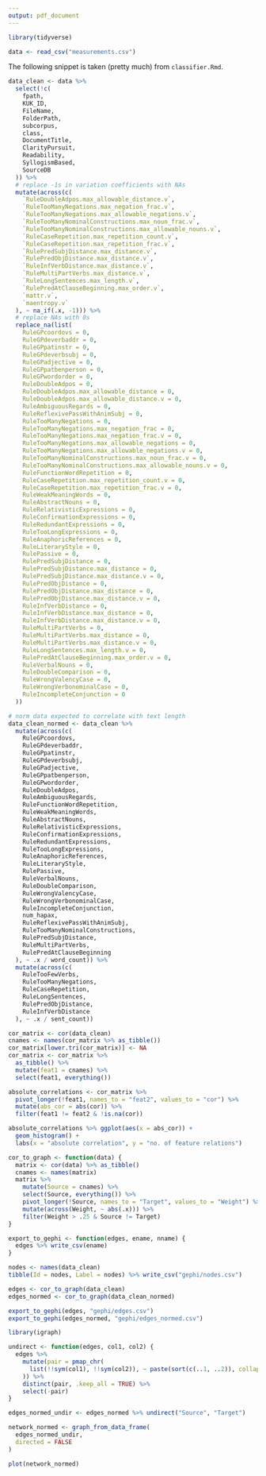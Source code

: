 ```yaml
---
output: pdf_document
---
```


```r
library(tidyverse)

data <- read_csv("measurements.csv")
```

The following snippet is taken (pretty much) from `classifier.Rmd`.

```r
data_clean <- data %>%
  select(!c(
    fpath,
    KUK_ID,
    FileName,
    FolderPath,
    subcorpus,
    class,
    DocumentTitle,
    ClarityPursuit,
    Readability,
    SyllogismBased,
    SourceDB
  )) %>%
  # replace -1s in variation coefficients with NAs
  mutate(across(c(
    `RuleDoubleAdpos.max_allowable_distance.v`,
    `RuleTooManyNegations.max_negation_frac.v`,
    `RuleTooManyNegations.max_allowable_negations.v`,
    `RuleTooManyNominalConstructions.max_noun_frac.v`,
    `RuleTooManyNominalConstructions.max_allowable_nouns.v`,
    `RuleCaseRepetition.max_repetition_count.v`,
    `RuleCaseRepetition.max_repetition_frac.v`,
    `RulePredSubjDistance.max_distance.v`,
    `RulePredObjDistance.max_distance.v`,
    `RuleInfVerbDistance.max_distance.v`,
    `RuleMultiPartVerbs.max_distance.v`,
    `RuleLongSentences.max_length.v`,
    `RulePredAtClauseBeginning.max_order.v`,
    `mattr.v`,
    `maentropy.v`
  ), ~ na_if(.x, -1))) %>%
  # replace NAs with 0s
  replace_na(list(
    RuleGPcoordovs = 0,
    RuleGPdeverbaddr = 0,
    RuleGPpatinstr = 0,
    RuleGPdeverbsubj = 0,
    RuleGPadjective = 0,
    RuleGPpatbenperson = 0,
    RuleGPwordorder = 0,
    RuleDoubleAdpos = 0,
    RuleDoubleAdpos.max_allowable_distance = 0,
    RuleDoubleAdpos.max_allowable_distance.v = 0,
    RuleAmbiguousRegards = 0,
    RuleReflexivePassWithAnimSubj = 0,
    RuleTooManyNegations = 0,
    RuleTooManyNegations.max_negation_frac = 0,
    RuleTooManyNegations.max_negation_frac.v = 0,
    RuleTooManyNegations.max_allowable_negations = 0,
    RuleTooManyNegations.max_allowable_negations.v = 0,
    RuleTooManyNominalConstructions.max_noun_frac.v = 0,
    RuleTooManyNominalConstructions.max_allowable_nouns.v = 0,
    RuleFunctionWordRepetition = 0,
    RuleCaseRepetition.max_repetition_count.v = 0,
    RuleCaseRepetition.max_repetition_frac.v = 0,
    RuleWeakMeaningWords = 0,
    RuleAbstractNouns = 0,
    RuleRelativisticExpressions = 0,
    RuleConfirmationExpressions = 0,
    RuleRedundantExpressions = 0,
    RuleTooLongExpressions = 0,
    RuleAnaphoricReferences = 0,
    RuleLiteraryStyle = 0,
    RulePassive = 0,
    RulePredSubjDistance = 0,
    RulePredSubjDistance.max_distance = 0,
    RulePredSubjDistance.max_distance.v = 0,
    RulePredObjDistance = 0,
    RulePredObjDistance.max_distance = 0,
    RulePredObjDistance.max_distance.v = 0,
    RuleInfVerbDistance = 0,
    RuleInfVerbDistance.max_distance = 0,
    RuleInfVerbDistance.max_distance.v = 0,
    RuleMultiPartVerbs = 0,
    RuleMultiPartVerbs.max_distance = 0,
    RuleMultiPartVerbs.max_distance.v = 0,
    RuleLongSentences.max_length.v = 0,
    RulePredAtClauseBeginning.max_order.v = 0,
    RuleVerbalNouns = 0,
    RuleDoubleComparison = 0,
    RuleWrongValencyCase = 0,
    RuleWrongVerbonominalCase = 0,
    RuleIncompleteConjunction = 0
  ))

# norm data expected to correlate with text length
data_clean_normed <- data_clean %>%
  mutate(across(c(
    RuleGPcoordovs,
    RuleGPdeverbaddr,
    RuleGPpatinstr,
    RuleGPdeverbsubj,
    RuleGPadjective,
    RuleGPpatbenperson,
    RuleGPwordorder,
    RuleDoubleAdpos,
    RuleAmbiguousRegards,
    RuleFunctionWordRepetition,
    RuleWeakMeaningWords,
    RuleAbstractNouns,
    RuleRelativisticExpressions,
    RuleConfirmationExpressions,
    RuleRedundantExpressions,
    RuleTooLongExpressions,
    RuleAnaphoricReferences,
    RuleLiteraryStyle,
    RulePassive,
    RuleVerbalNouns,
    RuleDoubleComparison,
    RuleWrongValencyCase,
    RuleWrongVerbonominalCase,
    RuleIncompleteConjunction,
    num_hapax,
    RuleReflexivePassWithAnimSubj,
    RuleTooManyNominalConstructions,
    RulePredSubjDistance,
    RuleMultiPartVerbs,
    RulePredAtClauseBeginning
  ), ~ .x / word_count)) %>%
  mutate(across(c(
    RuleTooFewVerbs,
    RuleTooManyNegations,
    RuleCaseRepetition,
    RuleLongSentences,
    RulePredObjDistance,
    RuleInfVerbDistance
  ), ~ .x / sent_count))
```

```r
cor_matrix <- cor(data_clean)
cnames <- names(cor_matrix %>% as_tibble())
cor_matrix[lower.tri(cor_matrix)] <- NA
cor_matrix <- cor_matrix %>%
  as_tibble() %>%
  mutate(feat1 = cnames) %>%
  select(feat1, everything())

absolute_correlations <- cor_matrix %>%
  pivot_longer(!feat1, names_to = "feat2", values_to = "cor") %>%
  mutate(abs_cor = abs(cor)) %>%
  filter(feat1 != feat2 & !is.na(cor))

absolute_correlations %>% ggplot(aes(x = abs_cor)) +
  geom_histogram() +
  labs(x = "absolute correlation", y = "no. of feature relations")
```

```r
cor_to_graph <- function(data) {
  matrix <- cor(data) %>% as_tibble()
  cnames <- names(matrix)
  matrix %>%
    mutate(Source = cnames) %>%
    select(Source, everything()) %>%
    pivot_longer(!Source, names_to = "Target", values_to = "Weight") %>%
    mutate(across(Weight, ~ abs(.x))) %>%
    filter(Weight > .25 & Source != Target)
}

export_to_gephi <- function(edges, ename, nname) {
  edges %>% write_csv(ename)
}

nodes <- names(data_clean)
tibble(Id = nodes, Label = nodes) %>% write_csv("gephi/nodes.csv")

edges <- cor_to_graph(data_clean)
edges_normed <- cor_to_graph(data_clean_normed)

export_to_gephi(edges, "gephi/edges.csv")
export_to_gephi(edges_normed, "gephi/edges_normed.csv")
```

```r
library(igraph)

undirect <- function(edges, col1, col2) {
  edges %>%
    mutate(pair = pmap_chr(
      list(!!sym(col1), !!sym(col2)), ~ paste(sort(c(..1, ..2)), collapse = "-")
    )) %>%
    distinct(pair, .keep_all = TRUE) %>%
    select(-pair)
}

edges_normed_undir <- edges_normed %>% undirect("Source", "Target")

network_normed <- graph_from_data_frame(
  edges_normed_undir,
  directed = FALSE
)

plot(network_normed)
```